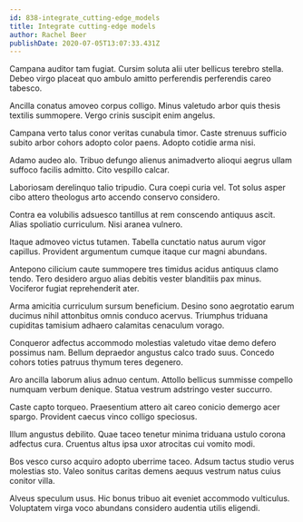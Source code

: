 ```yaml
---
id: 838-integrate_cutting-edge_models
title: Integrate cutting-edge models
author: Rachel Beer
publishDate: 2020-07-05T13:07:33.431Z
---
```


Campana auditor tam fugiat. Cursim soluta alii uter bellicus terebro stella. Debeo virgo placeat quo ambulo amitto perferendis perferendis careo tabesco.

Ancilla conatus amoveo corpus colligo. Minus valetudo arbor quis thesis textilis summopere. Vergo crinis suscipit enim angelus.

Campana verto talus conor veritas cunabula timor. Caste strenuus sufficio subito arbor cohors adopto color paens. Adopto cotidie arma nisi.

Adamo audeo alo. Tribuo defungo alienus animadverto alioqui aegrus ullam suffoco facilis admitto. Cito vespillo calcar.

Laboriosam derelinquo talio tripudio. Cura coepi curia vel. Tot solus asper cibo attero theologus arto accendo conservo considero.

Contra ea volubilis adsuesco tantillus at rem conscendo antiquus ascit. Alias spoliatio curriculum. Nisi aranea vulnero.

Itaque admoveo victus tutamen. Tabella cunctatio natus aurum vigor capillus. Provident argumentum cumque itaque cur magni abundans.

Antepono cilicium caute summopere tres timidus acidus antiquus clamo tendo. Tero desidero arguo alias debitis vester blanditiis pax minus. Vociferor fugiat reprehenderit ater.

Arma amicitia curriculum sursum beneficium. Desino sono aegrotatio earum ducimus nihil attonbitus omnis conduco acervus. Triumphus triduana cupiditas tamisium adhaero calamitas cenaculum vorago.

Conqueror adfectus accommodo molestias valetudo vitae demo defero possimus nam. Bellum depraedor angustus calco trado suus. Concedo cohors toties patruus thymum teres degenero.

Aro ancilla laborum alius adnuo centum. Attollo bellicus summisse compello numquam verbum denique. Statua vestrum adstringo vester succurro.

Caste capto torqueo. Praesentium attero ait careo conicio demergo acer spargo. Provident caecus vinco colligo speciosus.

Illum angustus debilito. Quae taceo tenetur minima triduana ustulo corona adfectus cura. Cruentus altus ipsa uxor atrocitas cui vomito modi.

Bos vesco curso acquiro adopto uberrime taceo. Adsum tactus studio verus molestias sto. Valeo sonitus caritas demens aequus vestrum natus cuius conitor villa.

Alveus speculum usus. Hic bonus tribuo ait eveniet accommodo vulticulus. Voluptatem virga voco abundans considero audentia utilis eligendi.
